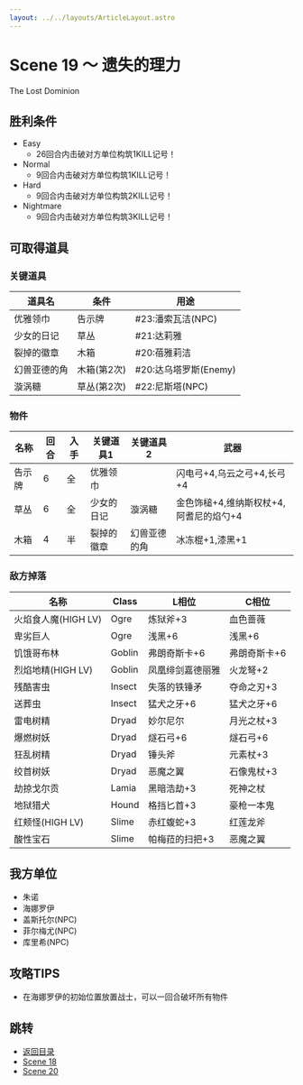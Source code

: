 ```yaml
---
layout: ../../layouts/ArticleLayout.astro
---
```

# Scene 19 ～ 遗失的理力  

The Lost Dominion

## 胜利条件 

- Easy
  - 26回合内击破对方单位构筑1KILL记号！
- Normal
  - 9回合内击破对方单位构筑1KILL记号！
- Hard
  - 9回合内击破对方单位构筑2KILL记号！
- Nightmare
  - 9回合内击破对方单位构筑3KILL记号！

## 可取得道具 

### 关键道具

|道具名|条件|用途|
|---|---|---|
|优雅领巾|告示牌|#23:潘索瓦洁(NPC)|
|少女的日记|草丛|#21:达莉雅|
|裂掉的徽章|木箱|#20:蓓雅莉洁|
|幻兽亚德的角|木箱(第2次)|#20:达乌塔罗斯(Enemy)|
|漩涡糖|草丛(第2次)|#22:尼斯塔(NPC)|

### 物件

|名称|回合|入手|关键道具1|关键道具2|武器|
|---|---|---|---|---|---|
|告示牌|6|全|优雅领巾||闪电弓+4,乌云之弓+4,长弓+4|
|草丛|6|全|少女的日记|漩涡糖|金色饰槌+4,维纳斯权杖+4,阿耆尼的焰勺+4|
|木箱|4|半|裂掉的徽章|幻兽亚德的角|冰冻棍+1,漆黑+1|

### 敌方掉落

|名称|Class|L相位|C相位|
|---|---|---|---|
|火焰食人魔(HIGH LV)|Ogre|炼狱斧+3|血色蔷薇|
|卑劣巨人|Ogre|浅黑+6|浅黑+6|
|饥饿哥布林|Goblin|弗朗奇斯卡+6|弗朗奇斯卡+6|
|烈焰地精(HIGH LV)|Goblin|凤凰绯剑嘉德丽雅|火龙弩+2|
|残酷害虫|Insect|失落的铁锤矛|夺命之刃+3|
|送葬虫|Insect|猛犬之牙+6|猛犬之牙+6|
|雷电树精|Dryad|妙尔尼尔|月光之杖+3|
|爆燃树妖|Dryad|燧石弓+6|燧石弓+6|
|狂乱树精|Dryad|锤头斧|元素杖+3|
|绞首树妖|Dryad|恶魔之翼|石像鬼杖+3|
|劫掠戈尔贡|Lamia|黑暗浩劫+3|死神之杖|
|地狱猎犬|Hound|格挡匕首+3|豪枪一本鬼|
|红颊怪(HIGH LV)|Slime|赤红蝮蛇+3|红莲龙斧|
|酸性宝石|Slime|帕梅菈的扫把+3|恶魔之翼|

## 我方单位 

- 朱诺
- 海娜罗伊
- 盖斯托尔(NPC)
- 菲尔梅尤(NPC)
- 库里希(NPC)

## 攻略TIPS 

- 在海娜罗伊的初始位置放置战士，可以一回合破坏所有物件

## 跳转

- [返回目录](../maria)
- [Scene 18](./1-18)
- [Scene 20](./1-20)